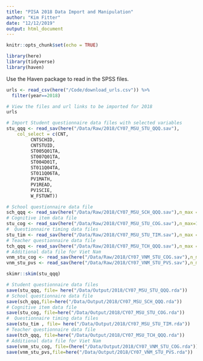 ```yaml
---
title: "PISA 2018 Data Import and Manipulation"
author: "Kim Fitter"
date: "12/12/2019"
output: html_document
---
```


```r
knitr::opts_chunk$set(echo = TRUE)
```

```r
library(here)
library(tidyverse)
library(haven)
```

Use the Haven package to read in the SPSS files.

```r
urls <- read_csv(here("/Code/download_urls.csv")) %>% 
  filter(year==2018)

# View the files and url links to be imported for 2018
urls

# Import Student questionnaire data files with selected variables
stu_qqq <- read_sav(here("/Data/Raw/2018/CY07_MSU_STU_QQQ.sav"),
    col_select = c(CNT,
         CNTSCHID,
         CNTSTUID,
         ST005Q01TA,
         ST007Q01TA,
         ST004D01T,
         ST011Q04TA,
         ST011Q06TA,
         PV1MATH,
         PV1READ,
         PV1SCIE,
         W_FSTUWT))

# School questionnaire data file
sch_qqq <- read_sav(here("/Data/Raw/2018/CY07_MSU_SCH_QQQ.sav"),n_max = 10)
# Cognitive item data file
stu_cog <- read_sav(here("/Data/Raw/2018/CY07_MSU_STU_COG.sav"),n_max=10) 
#  Questionnaire timing data files 
stu_tim <- read_sav(here("/Data/Raw/2018/CY07_MSU_STU_TIM.sav"),n_max = 10)
# Teacher questionnaire data file
tch_qqq <- read_sav(here("/Data/Raw/2018/CY07_MSU_TCH_QQQ.sav"),n_max = 10)
# Additional data file for Viet Nam
vnm_stu_cog <- read_sav(here("/Data/Raw/2018/CY07_VNM_STU_COG.sav"),n_max = 10)
vnm_stu_pvs <- read_sav(here("/Data/Raw/2018/CY07_VNM_STU_PVS.sav"),n_max = 10)
```


```r
skimr::skim(stu_qqq) 
```


```r
# Student questionnaire data files
save(stu_qqq, file= here("/Data/Output/2018/CY07_MSU_STU_QQQ.rda"))
# School questionnaire data file
save(sch_qqq,file=here("/Data/Output/2018/CY07_MSU_SCH_QQQ.rda"))
# Cognitive item data file
save(stu_cog, file=here("/Data/Output/2018/CY07_MSU_STU_COG.rda"))
#  Questionnaire timing data files 
save(stu_tim , file= here("/Data/Output/2018/CY07_MSU_STU_TIM.rda"))
# Teacher questionnaire data file
save(tch_qqq, file=here("/Data/Output/2018/CY07_MSU_TCH_QQQ.rda"))
# Additional data file for Viet Nam
save(vnm_stu_cog, file=(here("/Data/Output/2018/CY07_VNM_STU_COG.rda")))
save(vnm_stu_pvs,file=here("/Data/Output/2018/CY07_VNM_STU_PVS.rda"))
```



